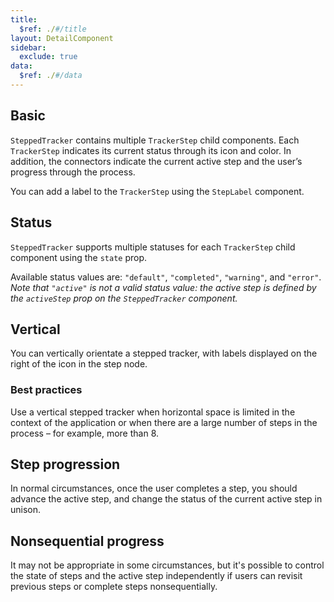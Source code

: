 ```yaml
---
title:
  $ref: ./#/title
layout: DetailComponent
sidebar:
  exclude: true
data:
  $ref: ./#/data
---
```


<LivePreviewControls>

  <LivePreview componentName="stepped-tracker" exampleName="Basic" >

## Basic

`SteppedTracker` contains multiple `TrackerStep` child components. Each `TrackerStep` indicates its current status through its icon and color. In addition, the connectors indicate the current active step and the user’s progress through the process.

You can add a label to the `TrackerStep` using the `StepLabel` component.

  </LivePreview>

  <LivePreview componentName="stepped-tracker" exampleName="Status" >

## Status

`SteppedTracker` supports multiple statuses for each `TrackerStep` child component using the `state` prop.

Available status values are: `"default"`, `"completed"`, `"warning"`, and `"error"`. _Note that `"active"` is not a valid status value: the active step is defined by the `activeStep` prop on the `SteppedTracker` component._

  </LivePreview>

  <LivePreview componentName="stepped-tracker" exampleName="Vertical" >

## Vertical

You can vertically orientate a stepped tracker, with labels displayed on the right of the icon in the step node.

### Best practices

Use a vertical stepped tracker when horizontal space is limited in the context of the application or when there are a large number of steps in the process – for example, more than 8.

  </LivePreview>
  
  <LivePreview componentName="stepped-tracker" exampleName="StepProgression" >

## Step progression

In normal circumstances, once the user completes a step, you should advance the active step, and change the status of the current active step in unison.

  </LivePreview>

  <LivePreview componentName="stepped-tracker" exampleName="NonSequentialProgress" >

## Nonsequential progress

It may not be appropriate in some circumstances, but it's possible to control the state of steps and the active step independently if users can revisit previous steps or complete steps nonsequentially.

  </LivePreview>

</LivePreviewControls>
